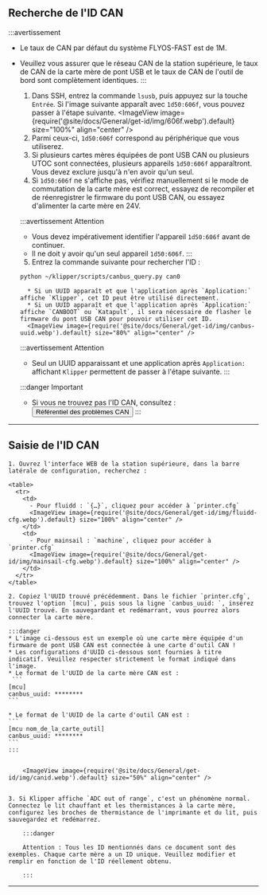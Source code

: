 ## Recherche de l'ID CAN

:::avertissement
* Le taux de CAN par défaut du système FLYOS-FAST est de 1M.
* Veuillez vous assurer que le réseau CAN de la station supérieure, le taux de CAN de la carte mère de pont USB et le taux de CAN de l'outil de bord sont complètement identiques.
:::

    1. Dans SSH, entrez la commande `lsusb`, puis appuyez sur la touche `Entrée`. Si l'image suivante apparaît avec `1d50:606f`, vous pouvez passer à l'étape suivante.
    <ImageView image={require('@site/docs/General/get-id/img/606f.webp').default} size="100%" align="center" />
    2. Parmi ceux-ci, `1d50:606f` correspond au périphérique que vous utiliserez.
    3. Si plusieurs cartes mères équipées de pont USB CAN ou plusieurs UTOC sont connectées, plusieurs appareils `1d50:606f` apparaîtront. Vous devez exclure jusqu'à n'en avoir qu'un seul.
    4. Si `1d50:606f` ne s'affiche pas, vérifiez manuellement si le mode de commutation de la carte mère est correct, essayez de recompiler et de réenregistrer le firmware du pont USB CAN, ou essayez d'alimenter la carte mère en 24V.

    :::avertissement Attention
    - Vous devez impérativement identifier l'appareil `1d50:606f` avant de continuer.
    - Il ne doit y avoir qu'un seul appareil `1d50:606f`.
    :::

    5. Entrez la commande suivante pour rechercher l'ID :
    ```bash
    python ~/klipper/scripts/canbus_query.py can0
    ```
        * Si un UUID apparaît et que l'application après `Application:` affiche `Klipper`, cet ID peut être utilisé directement.
        * Si un UUID apparaît et que l'application après `Application:` affiche `CANBOOT` ou `Katapult`, il sera nécessaire de flasher le firmware du pont USB CAN pour pouvoir utiliser cet ID.
        <ImageView image={require('@site/docs/General/get-id/img/canbus-uuid.webp').default} size="80%" align="center" />

    :::avertissement Attention
    - Seul un UUID apparaissant et une application après `Application:` affichant `Klipper` permettent de passer à l'étape suivante.
    :::

    :::danger Important
    * Si vous ne trouvez pas l'ID CAN, consultez : <Button variant="contained" disableElevation component="a" rel="noopener" href="/docs/DebugDoc/faq/klipper_can">Référentiel des problèmes CAN</Button>
    :::
---

## Saisie de l'ID CAN

    1. Ouvrez l'interface WEB de la station supérieure, dans la barre latérale de configuration, recherchez :

    <table>
      <tr>
        <td>
          - Pour fluidd : `{…}`, cliquez pour accéder à `printer.cfg`
          <ImageView image={require('@site/docs/General/get-id/img/fluidd-cfg.webp').default} size="100%" align="center" />
        </td>
        <td>
          - Pour mainsail : `machine`, cliquez pour accéder à `printer.cfg`
          <ImageView image={require('@site/docs/General/get-id/img/mainsail-cfg.webp').default} size="100%" align="center" />
        </td>
      </tr>
    </table>

    2. Copiez l'UUID trouvé précédemment. Dans le fichier `printer.cfg`, trouvez l'option `[mcu]`, puis sous la ligne `canbus_uuid: `, insérez l'UUID trouvé. En sauvegardant et redémarrant, vous pourrez alors connecter la carte mère.

    :::danger
    * L'image ci-dessous est un exemple où une carte mère équipée d'un firmware de pont USB CAN est connectée à une carte d'outil CAN !
    * Les configurations d'UUID ci-dessous sont fournies à titre indicatif. Veuillez respecter strictement le format indiqué dans l'image.
    * Le format de l'UUID de la carte mère CAN est :
     ```
    [mcu]
    canbus_uuid: ********
    ```

    * Le format de l'UUID de la carte d'outil CAN est :
    ```
    [mcu nom_de_la_carte_outil]
    canbus_uuid: ********
    ```    
    :::


        <ImageView image={require('@site/docs/General/get-id/img/canid.webp').default} size="50%" align="center" />


    3. Si Klipper affiche `ADC out of range`, c'est un phénomène normal. Connectez le lit chauffant et les thermistances à la carte mère, configurez les broches de thermistance de l'imprimante et du lit, puis sauvegardez et redémarrez.

        :::danger

        Attention : Tous les ID mentionnés dans ce document sont des exemples. Chaque carte mère a un ID unique. Veuillez modifier et remplir en fonction de l'ID réellement obtenu.

        :::
---
